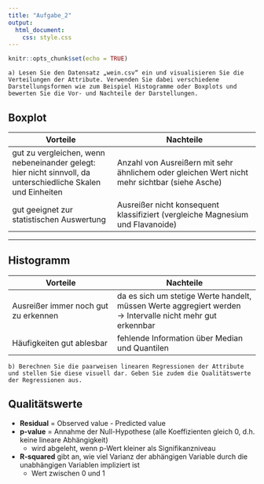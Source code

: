 ```yaml
---
title: "Aufgabe_2"
output: 
  html_document:
    css: style.css
---
```


```r
knitr::opts_chunk$set(echo = TRUE)
```

```{}
a) Lesen Sie den Datensatz „wein.csv“ ein und visualisieren Sie die Verteilungen der Attribute. Verwenden Sie dabei verschiedene Darstellungsformen wie zum Beispiel Histogramme oder Boxplots und bewerten Sie die Vor- und Nachteile der Darstellungen.
```

## Boxplot

Vorteile   | Nachteile
-----------|---------------
gut zu vergleichen, wenn nebeneinander gelegt:<br/> hier nicht sinnvoll, da unterschiedliche Skalen und Einheiten  | Anzahl von Ausreißern mit sehr ähnlichem oder gleichen Wert nicht mehr sichtbar (siehe Asche)
gut geeignet zur statistischen Auswertung | Ausreißer nicht konsequent klassifiziert (vergleiche Magnesium und Flavanoide)
***
## Histogramm

Vorteile   | Nachteile
-----------|---------------
Ausreißer immer noch gut zu erkennen  | da es sich um stetige Werte handelt, müssen Werte aggregiert werden<br/> -> Intervalle nicht mehr gut erkennbar
Häufigkeiten gut ablesbar | fehlende Information über Median und Quantilen


```{}
b) Berechnen Sie die paarweisen linearen Regressionen der Attribute und stellen Sie diese visuell dar. Geben Sie zudem die Qualitätswerte der Regressionen aus.
```

## Qualitätswerte

+ **Residual** = Observed value - Predicted value
+ **p-value**  = Annahme der Null-Hypothese (alle Koeffizienten gleich 0, d.h. keine lineare Abhängigkeit)
  + wird abgeleht, wenn p-Wert kleiner als Signifikanzniveau
+ **R-squared** gibt an, wie viel Varianz der abhängigen Variable durch die unabhängigen Variablen impliziert ist
  + Wert zwischen 0 und 1
